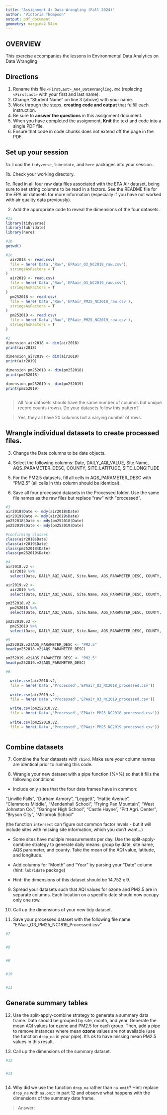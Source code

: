 ```yaml
---
title: "Assignment 4: Data Wrangling (Fall 2024)"
author: "Victoria Thompson"
output: pdf_document
geometry: margin=2.54cm
---
```


## OVERVIEW

This exercise accompanies the lessons in Environmental Data Analytics on Data Wrangling 

## Directions

1. Rename this file `<FirstLast>_A04_DataWrangling.Rmd` (replacing `<FirstLast>` with your first and last name).
2. Change "Student Name" on line 3 (above) with your name.
3. Work through the steps, **creating code and output** that fulfill each instruction.
4. Be sure to **answer the questions** in this assignment document.
5. When you have completed the assignment, **Knit** the text and code into a single PDF file.
6. Ensure that code in code chunks does not extend off the page in the PDF.


## Set up your session 

1a. Load the `tidyverse`,  `lubridate`, and `here` packages into your session.

1b. Check your working directory.

1c. Read in all four raw data files associated with the EPA Air dataset, being sure to set string columns to be read in a factors. See the README file for the EPA air datasets for more information (especially if you have not worked with air quality data previously). 

2. Add the appropriate code to reveal the dimensions of the four datasets. 

```r
#1a 
library(tidyverse)
library(lubridate)
library(here)

#1b 
getwd()

#1c 
  air2018 <- read.csv(
  file = here('Data','Raw','EPAair_O3_NC2018_raw.csv'),
  stringsAsFactors = T
)
  air2019 <- read.csv(
  file = here('Data','Raw','EPAair_O3_NC2019_raw.csv'),
  stringsAsFactors = T
)
  pm252018 <- read.csv(
  file = here('Data','Raw','EPAair_PM25_NC2018_raw.csv'),
  stringsAsFactors = T
)
  pm252019 <- read.csv(
  file = here('Data','Raw','EPAair_PM25_NC2019_raw.csv'),
  stringsAsFactors = T
)

#2 
dimension_air2018 <- dim(air2018)
print(air2018)

dimension_air2019 <- dim(air2019)
print(air2019)

dimension_pm252018 <- dim(pm252018)
print(pm252018)

dimension_pm252019 <- dim(pm252019)
print(pm252019)



```

>All four datasets should have the same number of columns but unique record counts (rows). Do your datasets follow this pattern?

> Yes, they all have 20 columns but a varying number of rows.


## Wrangle individual datasets to create processed files.

3. Change the Date columns to be date objects.

4. Select the following columns: Date, DAILY_AQI_VALUE, Site.Name, AQS_PARAMETER_DESC, COUNTY, SITE_LATITUDE, SITE_LONGITUDE

5. For the PM2.5 datasets, fill all cells in AQS_PARAMETER_DESC with "PM2.5" (all cells in this column should be identical).

6. Save all four processed datasets in the Processed folder. Use the same file names as the raw files but replace "raw" with "processed".

```r
#3
air2018$Date <- mdy(air2018$Date)
air2019$Date <- mdy(air2019$Date)
pm252018$Date <- mdy(pm252018$Date)
pm252019$Date <- mdy(pm252019$Date)

#confirming classes
class(air2018$Date)
class(air2019$Date)
class(pm252018$Date)
class(pm252019$Date)

#4
air2018.v2 <- 
  air2018 %>% 
  select(Date, DAILY_AQI_VALUE, Site.Name, AQS_PARAMETER_DESC, COUNTY, SITE_LATITUDE, SITE_LONGITUDE)

air2019.v2 <- 
  air2019 %>% 
  select(Date, DAILY_AQI_VALUE, Site.Name, AQS_PARAMETER_DESC, COUNTY, SITE_LATITUDE, SITE_LONGITUDE)

pm252018.v2 <- 
  pm252018 %>% 
  select(Date, DAILY_AQI_VALUE, Site.Name, AQS_PARAMETER_DESC, COUNTY, SITE_LATITUDE, SITE_LONGITUDE)

pm252019.v2 <- 
  pm252019 %>% 
  select(Date, DAILY_AQI_VALUE, Site.Name, AQS_PARAMETER_DESC, COUNTY, SITE_LATITUDE, SITE_LONGITUDE)

#5
pm252018.v2$AQS_PARAMETER_DESC <- "PM2.5"
head(pm252018.v2$AQS_PARAMETER_DESC)

pm252019.v2$AQS_PARAMETER_DESC <- "PM2.5"
head(pm252019.v2$AQS_PARAMETER_DESC)

#6

  write.csv(air2018.v2,
  file = here('Data','Processed','EPAair_O3_NC2018_processed.csv'))
  
  write.csv(air2019.v2 ,
  file = here('Data','Processed','EPAair_O3_NC2019_processed.csv'))

  write.csv(pm252018.v2,
  file = here('Data','Processed','EPAair_PM25_NC2018_processed.csv'))
  
  write.csv(pm252019.v2,
  file = here('Data','Processed','EPAair_PM25_NC2019_processed.csv'))
  

```


## Combine datasets

7. Combine the four datasets with `rbind`. Make sure your column names are identical prior to running this code.

8. Wrangle your new dataset with a pipe function (%>%) so that it fills the following conditions: 

  * Include only sites that the four data frames have in common:  
    
  "Linville Falls", "Durham Armory", "Leggett", "Hattie Avenue",  
  "Clemmons Middle", "Mendenhall School", "Frying Pan Mountain", 
  "West Johnston Co.", "Garinger High School", "Castle Hayne", 
  "Pitt Agri. Center", "Bryson City", "Millbrook School" 
  
  (the function `intersect` can figure out common factor levels - but it will include sites with missing site information, which you don't want...) 

  * Some sites have multiple measurements per day. Use the split-apply-combine strategy to generate daily means: group by date, site name, AQS parameter, and county. Take the mean of the AQI value, latitude, and longitude.
  
  * Add columns for "Month" and "Year" by parsing your "Date" column (hint: `lubridate` package)
  
  * Hint: the dimensions of this dataset should be 14,752 x 9.

9. Spread your datasets such that AQI values for ozone and PM2.5 are in separate columns. Each location on a specific date should now occupy only one row.

10. Call up the dimensions of your new tidy dataset.

11. Save your processed dataset with the following file name: "EPAair_O3_PM25_NC1819_Processed.csv"

```r
#7 


#8 


#9


#10


#11


```


## Generate summary tables

12. Use the split-apply-combine strategy to generate a summary data frame. Data should be grouped by site, month, and year. Generate the mean AQI values for ozone and PM2.5 for each group. Then, add a pipe to remove instances where mean **ozone** values are not available (use the function `drop_na` in your pipe). It's ok to have missing mean PM2.5 values in this result. 

13. Call up the dimensions of the summary dataset.

```r

#12


#13



```

14. Why did we use the function `drop_na` rather than `na.omit`? Hint: replace `drop_na` with `na.omit` in part 12 and observe what happens with the dimensions of the summary date frame.

> Answer: 

